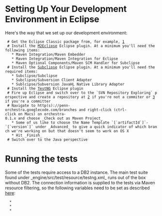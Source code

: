 = Setting Up Your Development Environment in Eclipse=

Here's the way that we set up our development environment:

  # Get the Eclipse Classic package from, for example, [http://www.eclipse.org/downloads/]
  # Install the [http://m2eclipse.sonatype.org/ M2Eclipse] Eclipse plugin. At a minimum you'll need the following items:
    * Maven Integration/Maven Embedder
    * Maven Integration/Maven Integration for Eclipse
    * Maven Optional Components/Maven SCM Handler for Subclipse
  # Install the [http://subclipse.tigris.org/ Subclipse] Eclipse plugin. At a minimum you'll need the required items: 
    * Subclipse/Subclipse
    * Subclipse/Subversion Client Adapter
    * Sublcipse/Subversion JavaHL Native Library Adapter
  # Install the [http://testng.org/doc/eclipse.html TestNG] Eclipse plugin
  # Fire up Eclipse and switch over to the `SVN Repository Exploring` perspective and create a repository at [http://penn-orchestra.googlecode.com/svn/] if you're not a commiter or [https://penn-orchestra.googlecode.com/svn/] if you're a committer
  # Navigate to http(s)://penn-orchestra.googlecode.com/branches and right-click (ctrl-click on Macs) on orchestra-0.1.x and choose _Check out as Maven Project_
    * Some of us like to choose the Name Template `[`artifactId`]`-`[`version`]` under _Advanced_ to give a quick indicator of which branch we're working on but that doesn't seem to work on OS X
    * Hit _Finish_
  # Switch over to the Java perspective

= Running the tests =

Some of the tests require access to a DB2 instance. The main test suite found under _engine/src/test/resource/testng.xml_ runs out of the box without DB2. The connection information is supplied to the tests via Maven resource filtering, so the following variables need to be set as described [http://maven.apache.org/plugins/maven-resources-plugin/examples/filter.html here]:
   * {{{testng.db-url}}}
   * {{{testng.db-user}}}
   * {{{testng.db-password}}}